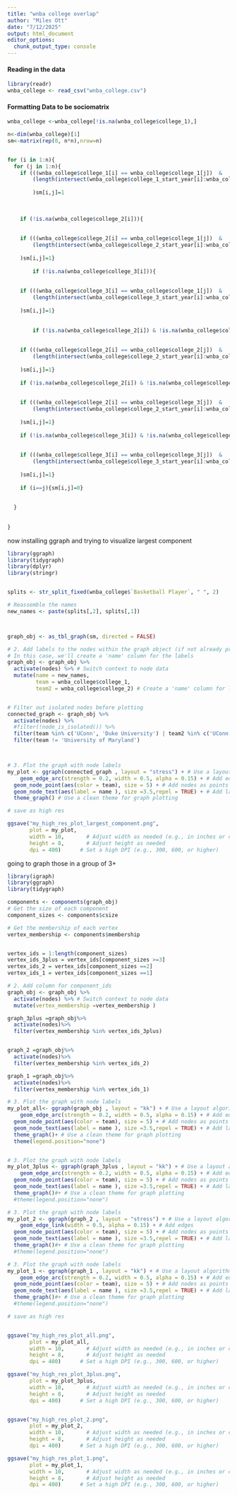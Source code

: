 ```yaml
---
title: "wnba college overlap"
author: "Miles Ott"
date: "7/12/2025"
output: html_document
editor_options: 
  chunk_output_type: console
---
```



#### Reading in the data
```r
library(readr)
wnba_college <- read_csv("wnba_college.csv")

```

#### Formatting Data to be sociomatrix
```r

wnba_college <-wnba_college[!is.na(wnba_college$college_1),]

n<-dim(wnba_college)[1]
sm<-matrix(rep(0, n*n),nrow=n)


for (i in 1:n){
  for (j in 1:n){
    if (((wnba_college$college_1[i] == wnba_college$college_1[j])  &
        (length(intersect(wnba_college$college_1_start_year[i]:wnba_college$college_1_end_year[i], wnba_college$college_1_start_year[j]:wnba_college$college_1_end_year[j]) )>=1)) 
        
        )sm[i,j]=1
    
    
     
    if (!is.na(wnba_college$college_2[i])){
      
    
    if (((wnba_college$college_2[i] == wnba_college$college_1[j])  &
        (length(intersect(wnba_college$college_2_start_year[i]:wnba_college$college_2_end_year[i], wnba_college$college_1_start_year[j]:wnba_college$college_1_end_year[j]) )>=1)) 
        
    )sm[i,j]=1}
    
        if (!is.na(wnba_college$college_3[i])){
      
    
    if (((wnba_college$college_3[i] == wnba_college$college_1[j])  &
        (length(intersect(wnba_college$college_3_start_year[i]:wnba_college$college_3_end_year[i], wnba_college$college_1_start_year[j]:wnba_college$college_1_end_year[j]) )>=1)) 
        
    )sm[i,j]=1}
    
    
        if (!is.na(wnba_college$college_2[i]) & !is.na(wnba_college$college_2[j])){
      
    
    if (((wnba_college$college_2[i] == wnba_college$college_2[j])  &
        (length(intersect(wnba_college$college_2_start_year[i]:wnba_college$college_2_end_year[i], wnba_college$college_2_start_year[j]:wnba_college$college_2_end_year[j]) )>=1)) 
        
    )sm[i,j]=1}
    
    if (!is.na(wnba_college$college_2[i]) & !is.na(wnba_college$college_3[j])){
      
    
    if (((wnba_college$college_2[i] == wnba_college$college_3[j])  &
        (length(intersect(wnba_college$college_2_start_year[i]:wnba_college$college_2_end_year[i], wnba_college$college_3_start_year[j]:wnba_college$college_3_end_year[j]) )>=1)) 
        
    )sm[i,j]=1}
    
    if (!is.na(wnba_college$college_3[i]) & !is.na(wnba_college$college_3[j])){
      
    
    if (((wnba_college$college_3[i] == wnba_college$college_3[j])  &
        (length(intersect(wnba_college$college_3_start_year[i]:wnba_college$college_3_end_year[i], wnba_college$college_3_start_year[j]:wnba_college$college_3_end_year[j]) )>=1)) 
        
    )sm[i,j]=1}
    
    if (i==j){sm[i,j]=0}
    
    
  }
  
  
}

```





now installing ggraph and trying to visualize largest component
```r

library(ggraph)
library(tidygraph)
library(dplyr)
library(stringr)


splits <- str_split_fixed(wnba_college$`Basketball Player`, " ", 2)

# Reassemble the names
new_names <- paste(splits[,2], splits[,1])



graph_obj <- as_tbl_graph(sm, directed = FALSE)

# 2. Add labels to the nodes within the graph object (if not already present)
# In this case, we'll create a 'name' column for the labels
graph_obj <- graph_obj %>%
  activate(nodes) %>% # Switch context to node data
  mutate(name = new_names,
         team = wnba_college$college_1,
         team2 = wnba_college$college_2) # Create a 'name' column for labels


# Filter out isolated nodes before plotting
connected_graph <- graph_obj %>%
  activate(nodes) %>%
  #filter(!node_is_isolated()) %>%
  filter(team %in% c('UConn', 'Duke University') | team2 %in% c('UConn', 'Duke University'))%>%
  filter(team != 'University of Maryland')



# 3. Plot the graph with node labels
my_plot <- ggraph(connected_graph , layout = "stress") + # Use a layout algorithm (e.g., "stress")
    geom_edge_arc(strength = 0.2, width = 0.5, alpha = 0.15) + # Add edges
  geom_node_point(aes(color = team), size = 5) + # Add nodes as points
  geom_node_text(aes(label = name ), size =3.5,repel = TRUE) + # Add labels from the 'name' column
  theme_graph() # Use a clean theme for graph plotting

# save as high res

ggsave("my_high_res_plot_largest_component.png", 
       plot = my_plot, 
       width = 10,       # Adjust width as needed (e.g., in inches or centimeters)
       height = 8,       # Adjust height as needed
       dpi = 400)      # Set a high DPI (e.g., 300, 600, or higher)

```

going to graph those in a group of 3+

```r

library(igraph)
library(ggraph)
library(tidygraph)

components <- components(graph_obj)
# Get the size of each component
component_sizes <- components$csize

# Get the membership of each vertex
vertex_membership <- components$membership


vertex_ids = 1:length(component_sizes)
vertex_ids_3plus = vertex_ids[component_sizes >=3]
vertex_ids_2 = vertex_ids[component_sizes ==2]
vertex_ids_1 = vertex_ids[component_sizes ==1]

# 2. Add column for component_ids
graph_obj <- graph_obj %>%
  activate(nodes) %>% # Switch context to node data
  mutate(vertex_membership =vertex_membership ) 

graph_3plus =graph_obj%>%
  activate(nodes)%>%
  filter(vertex_membership %in% vertex_ids_3plus)


graph_2 =graph_obj%>%
  activate(nodes)%>%
  filter(vertex_membership %in% vertex_ids_2)

graph_1 =graph_obj%>%
  activate(nodes)%>%
  filter(vertex_membership %in% vertex_ids_1)

# 3. Plot the graph with node labels
my_plot_all<- ggraph(graph_obj , layout = "kk") + # Use a layout algorithm (e.g., "stress")
    geom_edge_arc(strength = 0.2, width = 0.5, alpha = 0.15) + # Add edges
  geom_node_point(aes(color = team), size = 5) + # Add nodes as points
  geom_node_text(aes(label = name ), size =3.5,repel = TRUE) + # Add labels from the 'name' column
  theme_graph()+ # Use a clean theme for graph plotting
  theme(legend.position="none")


# 3. Plot the graph with node labels
my_plot_3plus <- ggraph(graph_3plus , layout = "kk") + # Use a layout algorithm (e.g., "stress")
    geom_edge_arc(strength = 0.2, width = 0.5, alpha = 0.15) + # Add edges
  geom_node_point(aes(color = team), size = 5) + # Add nodes as points
  geom_node_text(aes(label = name ), size =3.5,repel = TRUE) + # Add labels from the 'name' column
  theme_graph()#+ # Use a clean theme for graph plotting
  #theme(legend.position="none")

# 3. Plot the graph with node labels
my_plot_2 <- ggraph(graph_2 , layout = "stress") + # Use a layout algorithm (e.g., "stress")
    geom_edge_link(width = 0.5, alpha = 0.15) + # Add edges
  geom_node_point(aes(color = team), size = 5) + # Add nodes as points
  geom_node_text(aes(label = name ), size =3.5,repel = TRUE) + # Add labels from the 'name' column
  theme_graph()#+ # Use a clean theme for graph plotting
  #theme(legend.position="none")

# 3. Plot the graph with node labels
my_plot_1 <- ggraph(graph_1 , layout = "kk") + # Use a layout algorithm (e.g., "stress")
    geom_edge_arc(strength = 0.2, width = 0.5, alpha = 0.15) + # Add edges
  geom_node_point(aes(color = team), size = 5) + # Add nodes as points
  geom_node_text(aes(label = name ), size =3.5,repel = TRUE) + # Add labels from the 'name' column
  theme_graph()#+ # Use a clean theme for graph plotting
  #theme(legend.position="none")

# save as high res


ggsave("my_high_res_plot_all.png", 
       plot = my_plot_all, 
       width = 10,       # Adjust width as needed (e.g., in inches or centimeters)
       height = 8,       # Adjust height as needed
       dpi = 400)      # Set a high DPI (e.g., 300, 600, or higher)

ggsave("my_high_res_plot_3plus.png", 
       plot = my_plot_3plus, 
       width = 10,       # Adjust width as needed (e.g., in inches or centimeters)
       height = 8,       # Adjust height as needed
       dpi = 400)      # Set a high DPI (e.g., 300, 600, or higher)


ggsave("my_high_res_plot_2.png", 
       plot = my_plot_2, 
       width = 10,       # Adjust width as needed (e.g., in inches or centimeters)
       height = 8,       # Adjust height as needed
       dpi = 400)      # Set a high DPI (e.g., 300, 600, or higher)

ggsave("my_high_res_plot_1.png", 
       plot = my_plot_1, 
       width = 10,       # Adjust width as needed (e.g., in inches or centimeters)
       height = 8,       # Adjust height as needed
       dpi = 400)      # Set a high DPI (e.g., 300, 600, or higher)

```

